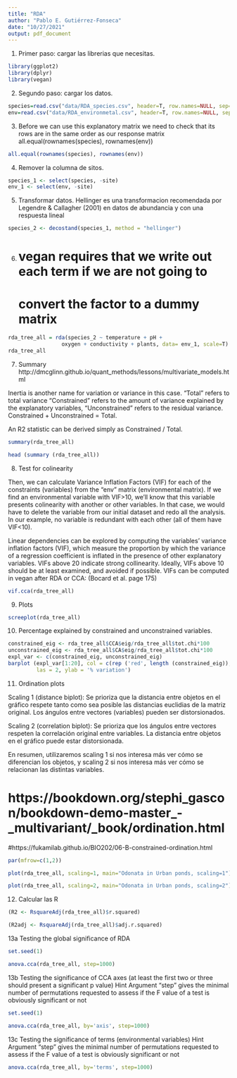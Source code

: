```yaml
---
title: "RDA"
author: "Pablo E. Gutiérrez-Fonseca"
date: "10/27/2021"
output: pdf_document
---
```



1. Primer paso: cargar las librerias que necesitas.

```r

library(ggplot2)
library(dplyr)
library(vegan)

```



2. Segundo paso: cargar los datos.

```r

species=read.csv("data/RDA_species.csv", header=T, row.names=NULL, sep=",")
env=read.csv("data/RDA_environmetal.csv", header=T, row.names=NULL, sep=",")

```



3.  Before we can use this explanatory matrix we need to check 
that its rows are in the same order as our response matrix
all.equal(rownames(species), rownames(env))

```r

all.equal(rownames(species), rownames(env))

```



4. Remover la columna de sitos.
```r
species_1 <- select(species, -site)
env_1 <- select(env, -site)

```



5.  Transformar datos.
Hellinger es una transformacion recomendada por Legendre & Callagher (2001)
en datos de abundancia y con una respuesta lineal

```r
species_2 <- decostand(species_1, method = "hellinger")

```



6. # vegan requires that we write out each term if we are not going to 
# convert the factor to a dummy matrix

```r
rda_tree_all = rda(species_2 ~ temperature + pH +
                 oxygen + conductivity + plants, data= env_1, scale=T)
rda_tree_all
```



7. Summary
http://dmcglinn.github.io/quant_methods/lessons/multivariate_models.html

Inertia is another name for variation or variance in this case. 
“Total” refers to total variance
“Constrained” refers to the amount of variance explained by the explanatory variables,
“Unconstrained” refers to the residual variance. 
Constrained + Unconstrained = Total.

An R2 statistic can be derived simply as Constrained / Total.

```r
summary(rda_tree_all)

head (summary (rda_tree_all))
```


8. Test for colinearity

Then, we can calculate Variance Inflation Factors (VIF) for each of the constraints (variables) from the "env" matrix (environmental matrix). If we find an environmental variable with VIF>10, we'll know that this variable presents colinearity with another or other variables. In that case, we would have to delete the variable from our initial dataset and redo all the analysis. In our example, no variable is redundant with each other (all of them have VIF<10).

Linear dependencies can be explored by computing the variables’ variance 
inflation factors (VIF), which measure the proportion by which the variance of a 
regression coefficient is inflated in the presence of other explanatory variables. 
VIFs above 20 indicate strong collinearity. Ideally, VIFs above 10 should be at least 
examined, and avoided if possible. VIFs can be computed in vegan after RDA 
or CCA: (Bocard et al. page 175)

```r
vif.cca(rda_tree_all)

```


9. Plots
```r
screeplot(rda_tree_all)

```


10. Percentage explained by constrained and unconstrained variables.


```r
constrained_eig <- rda_tree_all$CCA$eig/rda_tree_all$tot.chi*100
unconstrained_eig <- rda_tree_all$CA$eig/rda_tree_all$tot.chi*100
expl_var <- c(constrained_eig, unconstrained_eig)
barplot (expl_var[1:20], col = c(rep ('red', length (constrained_eig)), rep ('black', length (unconstrained_eig))),
         las = 2, ylab = '% variation')

```


11. Ordination plots

Scaling 1 (distance biplot): Se prioriza que la distancia entre objetos en el gráfico respete tanto como sea posible las distancias euclidias de la matriz original. Los ángulos entre vectores (variables) pueden ser distorsionados.

Scaling 2 (correlation biplot): Se prioriza que los ángulos entre vectores respeten la correlación original entre variables. La distancia entre objetos en el gráfico puede estar distorsionada.

En resumen, utilizaremos scaling 1 si nos interesa más ver cómo se diferencian los objetos, y 
scaling 2 si nos interesa más ver cómo se relacionan las distintas variables.

# https://bookdown.org/stephi_gascon/bookdown-demo-master_-_multivariant/_book/ordination.html
#https://fukamilab.github.io/BIO202/06-B-constrained-ordination.html

```r
par(mfrow=c(1,2))

plot(rda_tree_all, scaling=1, main="Odonata in Urban ponds, scaling=1")

plot(rda_tree_all, scaling=2, main="Odonata in Urban ponds, scaling=2")

```


12. Calcular las R

```r
(R2 <- RsquareAdj(rda_tree_all)$r.squared)

(R2adj <- RsquareAdj(rda_tree_all)$adj.r.squared)

```


13a Testing the global significance of RDA

```r
set.seed(1)

anova.cca(rda_tree_all, step=1000)

```



13b Testing the significance of CCA axes (at least the first two or three should present a significant p value)
Hint Argument "step" gives the minimal number of permutations requested 
to assess if the F value of a test is obviously significant or not

```r
set.seed(1)

anova.cca(rda_tree_all, by='axis', step=1000)

```



13c Testing the significance of terms (environmental variables)
Hint Argument "step" gives the minimal number of permutations requested 
to assess if the F value of a test is obviously significant or not

```r
anova.cca(rda_tree_all, by='terms', step=1000)

```



